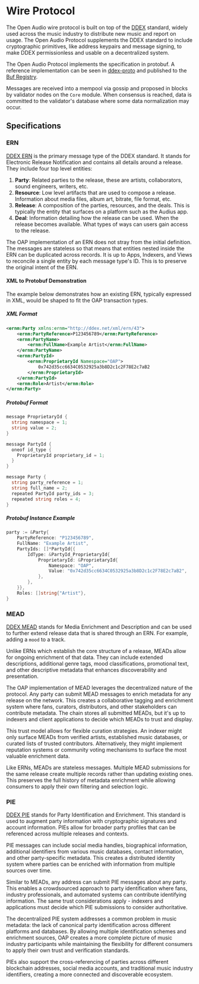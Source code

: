 # Wire Protocol

The Open Audio wire protocol is built on top of the [DDEX](https://ddex.net/standards/) standard, widely used across the music industry to distribute new music and report on usage. The Open Audio Protocol supplements the DDEX standard to include cryptographic primitives, like address keypairs and message signing, to make DDEX permissionless and usable on a decentralized system.

The Open Audio Protocol implements the specification in protobuf. A reference implementation can be seen in [ddex-proto](https://github.com/OpenAudio/ddex-proto) and published to the [Buf Registry](https://buf.build/openaudio/ddex).

Messages are received into a mempool via gossip and proposed in blocks by validator nodes on the `Core` module. When consensus is reached, data is committed to the validator's database where some data normalization may occur.

## Specifications

### ERN

[DDEX ERN](https://kb.ddex.net/implementing-each-standard/electronic-release-notification-message-suite-(ern)/) is the primary message type of the DDEX standard. It stands for Electronic Release Notification and contains all details around a release. They include four top level entities:

1. **Party**: Related parties to the release, these are artists, collaborators, sound engineers, writers, etc.
2. **Resource**: Low level artifacts that are used to compose a release. Information about media files, album art, bitrate, file format, etc.
3. **Release**: A composition of the parties, resources, and the deals. This is typically the entity that surfaces on a platform such as the Audius app.
4. **Deal**: Information detailing how the release can be used. When the release becomes available. What types of ways can users gain access to the release.

The OAP implementation of an ERN does not stray from the initial definition. The messages are stateless so that means that entities nested inside the ERN can be duplicated across records. It is up to Apps, Indexers, and Views to reconcile a single entity by each message type's ID. This is to preserve the original intent of the ERN. 

#### XML to Protobuf Demonstration

The example below demonstrates how an existing ERN, typically expressed in XML, would be shaped to fit the OAP transaction types.

##### XML Format

```xml
<ernm:Party xmlns:ernm="http://ddex.net/xml/ern/43">
    <ernm:PartyReference>P123456789</ernm:PartyReference>
    <ernm:PartyName>
        <ernm:FullName>Example Artist</ernm:FullName>
    </ernm:PartyName>
    <ernm:PartyId>
        <ernm:ProprietaryId Namespace="OAP">
            0x742d35cc6634C0532925a3b8D2c1c2F78E2c7aB2
        </ernm:ProprietaryId>
    </ernm:PartyId>
    <ernm:Role>Artist</ernm:Role>
</ernm:Party>

```

##### Protobuf Format

```go
message ProprietaryId {
  string namespace = 1;
  string value = 2;
}

message PartyId {
  oneof id_type {
    ProprietaryId proprietary_id = 1;
  }
}

message Party {
  string party_reference = 1;
  string full_name = 2;
  repeated PartyId party_ids = 3;
  repeated string roles = 4;
}

```

##### Protobuf Instance Example

```go
party := &Party{
    PartyReference: "P123456789",
    FullName: "Example Artist",
    PartyIds: []*PartyId{{
        IdType: &PartyId_ProprietaryId{
            ProprietaryId: &ProprietaryId{
                Namespace: "OAP",
                Value: "0x742d35cc6634C0532925a3b8D2c1c2F78E2c7aB2",
            },
        },
    }},
    Roles: []string{"Artist"},
}

```


### MEAD

[DDEX MEAD](https://kb.ddex.net/implementing-each-standard/media-enrichment-and-description-(mead)/) stands for Media Enrichment and Description and can be used to further extend release data that is shared through an ERN. For example, adding a `mood` to a track.

Unlike ERNs which establish the core structure of a release, MEADs allow for ongoing enrichment of that data. They can include extended descriptions, additional genre tags, mood classifications, promotional text, and other descriptive metadata that enhances discoverability and presentation.

The OAP implementation of MEAD leverages the decentralized nature of the protocol. Any party can submit MEAD messages to enrich metadata for any release on the network. This creates a collaborative tagging and enrichment system where fans, curators, distributors, and other stakeholders can contribute metadata. The chain stores all submitted MEADs, but it's up to indexers and client applications to decide which MEADs to trust and display.

This trust model allows for flexible curation strategies. An indexer might only surface MEADs from verified artists, established music databases, or curated lists of trusted contributors. Alternatively, they might implement reputation systems or community voting mechanisms to surface the most valuable enrichment data.

Like ERNs, MEADs are stateless messages. Multiple MEAD submissions for the same release create multiple records rather than updating existing ones. This preserves the full history of metadata enrichment while allowing consumers to apply their own filtering and selection logic.

### PIE

[DDEX PIE](https://kb.ddex.net/implementing-each-standard/party-identification-and-enrichment-(pie)/) stands for Party Identification and Enrichment. This standard is used to augment party information with cryptographic signatures and account information. PIEs allow for broader party profiles that can be referenced across multiple releases and contexts.

PIE messages can include social media handles, biographical information, additional identifiers from various music databases, contact information, and other party-specific metadata. This creates a distributed identity system where parties can be enriched with information from multiple sources over time.

Similar to MEADs, any address can submit PIE messages about any party. This enables a crowdsourced approach to party identification where fans, industry professionals, and automated systems can contribute identifying information. The same trust considerations apply - indexers and applications must decide which PIE submissions to consider authoritative.

The decentralized PIE system addresses a common problem in music metadata: the lack of canonical party identification across different platforms and databases. By allowing multiple identification schemes and enrichment sources, OAP creates a more complete picture of music industry participants while maintaining the flexibility for different consumers to apply their own trust and verification standards.

PIEs also support the cross-referencing of parties across different blockchain addresses, social media accounts, and traditional music industry identifiers, creating a more connected and discoverable ecosystem.
